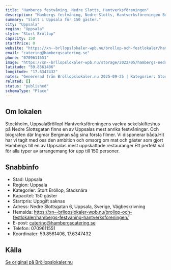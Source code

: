 ```yaml
---
title: "Hambergs festvåning, Nedre Slotts, Hantverksföreningen"
description: "Hambergs festvåning, Nedre Slotts, Hantverksföreningen Bröllop - Ha ert bröllop hos oss på Hambergs festvåning, Nedre Slotts, Hantverksföreningen. Se vår fina…"
summary: "Slott i Uppsala för 150 gäster."
city: "Uppsala"
region: "Uppsala"
style: "Stort Bröllop"
capacity: 150
startPrice: 0
website: "https://xn--brllopslokaler-wpb.nu/brollop-och-festlokaler/hambergs-festvaning-hantverksforeningen/"
email: "catering@hambergscatering.se"
phone: "0709611551"
image: "https://xn--brllopslokaler-wpb.nu/storage/2022/05/hambergs-nedre-slotts-brollop-festlokal-1-visningsbild.webp"
latitude: "59.8561406"
longitude: "17.6347432"
notes: "Genererad från Bröllopslokaler.nu 2025-09-25 | Kategorier: Stort Bröllop, Stadsnära"
related: []
status: "published"
schemaType: "Place"
---
```


## Om lokalen

Stockholm, UppsalaBröllopI Hantverksföreningens vackra sekelskifteshus på Nedre Slottsgatan finns en av Uppsalas mest anrika festvåningar. Och biografen där Ingmar Bergman såg sina första filmer. Vi disponerar båda.Hit har vi tagit med oss den ambition och omsorg om mat och gäster som gjort Hambergs till en av Uppsalas mest uppskattade restauranger.Ett perfekt val för alla typer av arrangemang för upp till 150 personer.

## Snabbinfo

- Stad: Uppsala
- Region: Uppsala
- Kategorier: Stort Bröllop, Stadsnära
- Kapacitet: 150 gäster
- Startpris: Uppgift saknas
- Adress: Nedre Slottsgatan 6, Uppsala, Sverige, Vägbeskrivning
- Hemsida: https://xn--brllopslokaler-wpb.nu/brollop-och-festlokaler/hambergs-festvaning-hantverksforeningen/
- E-post: catering@hambergscatering.se
- Telefon: 0709611551
- Koordinater: 59.8561406, 17.6347432

## Källa

[Se original på Bröllopslokaler.nu](https://xn--brllopslokaler-wpb.nu/brollop-och-festlokaler/hambergs-festvaning-hantverksforeningen/)
